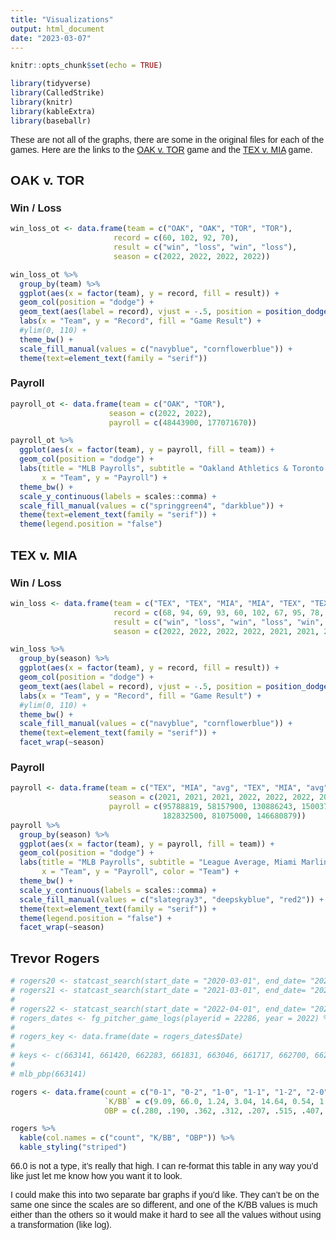 ```yaml
---
title: "Visualizations"
output: html_document
date: "2023-03-07"
---
```


<link rel="preconnect" href="https://fonts.googleapis.com">
<link rel="preconnect" href="https://fonts.gstatic.com" crossorigin>
<link href="https://fonts.googleapis.com/css2?family=Open+Sans:wght@300&family=Source+Sans+Pro&display=swap" rel="stylesheet">
<style>

body{
font-family: 'Source Sans Pro', sans-serif;
}

</style>


```r
knitr::opts_chunk$set(echo = TRUE)
```


```r
library(tidyverse)
library(CalledStrike)
library(knitr)
library(kableExtra)
library(baseballr)
```

These are not all of the graphs, there are some in the original files for each of the games. Here are the links to the [OAK v. TOR](https://htmlpreview.github.io/?https://github.com/jajovanovic/SABR_Case/blob/main/OAK_v_TOR.html) game and the [TEX v. MIA](https://htmlpreview.github.io/?https://github.com/jajovanovic/SABR_Case/blob/main/TEX_v_MIA.html) game. 

## OAK v. TOR

### Win / Loss
```r
win_loss_ot <- data.frame(team = c("OAK", "OAK", "TOR", "TOR"),
                       record = c(60, 102, 92, 70),
                       result = c("win", "loss", "win", "loss"),
                       season = c(2022, 2022, 2022, 2022))

win_loss_ot %>% 
  group_by(team) %>% 
  ggplot(aes(x = factor(team), y = record, fill = result)) +
  geom_col(position = "dodge") + 
  geom_text(aes(label = record), vjust = -.5, position = position_dodge(.9), family = "serif") +
  labs(x = "Team", y = "Record", fill = "Game Result") +
  #ylim(0, 110) +
  theme_bw() +
  scale_fill_manual(values = c("navyblue", "cornflowerblue")) +
  theme(text=element_text(family = "serif")) 
```



### Payroll

```r
payroll_ot <- data.frame(team = c("OAK", "TOR"),
                      season = c(2022, 2022),
                      payroll = c(48443900, 177071670))

payroll_ot %>% 
  ggplot(aes(x = factor(team), y = payroll, fill = team)) +
  geom_col(position = "dodge") +
  labs(title = "MLB Payrolls", subtitle = "Oakland Athletics & Toronto Blue Jays", 
       x = "Team", y = "Payroll") +
  theme_bw() +
  scale_y_continuous(labels = scales::comma) +
  scale_fill_manual(values = c("springgreen4", "darkblue")) +
  theme(text=element_text(family = "serif")) +
  theme(legend.position = "false")
```


## TEX v. MIA

### Win / Loss

```r
win_loss <- data.frame(team = c("TEX", "TEX", "MIA", "MIA", "TEX", "TEX", "MIA","MIA", "TEX", "TEX", "MIA", "MIA"),
                       record = c(68, 94, 69, 93, 60, 102, 67, 95, 78, 84, 57, 105),
                       result = c("win", "loss", "win", "loss", "win", "loss","win", "loss","win", "loss", "win", "loss"),
                       season = c(2022, 2022, 2022, 2022, 2021, 2021, 2021, 2021, 2019, 2019, 2019, 2019))

win_loss %>% 
  group_by(season) %>% 
  ggplot(aes(x = factor(team), y = record, fill = result)) +
  geom_col(position = "dodge") + 
  geom_text(aes(label = record), vjust = -.5, position = position_dodge(.9), family = "serif") +
  labs(x = "Team", y = "Record", fill = "Game Result") +
  #ylim(0, 110) +
  theme_bw() +
  scale_fill_manual(values = c("navyblue", "cornflowerblue")) +
  theme(text=element_text(family = "serif")) +
  facet_wrap(~season)

```

### Payroll

```r
payroll <- data.frame(team = c("TEX", "MIA", "avg", "TEX", "MIA", "avg", "TEX", "MIA", "avg"),
                      season = c(2021, 2021, 2021, 2022, 2022, 2022, 2023, 2023, 2023),
                      payroll = c(95788819, 58157900, 130886243, 150037446, 82954422, 149990188, 
                                  182832500, 81075000, 146680879))
payroll %>% 
  group_by(season) %>% 
  ggplot(aes(x = factor(team), y = payroll, fill = team)) +
  geom_col(position = "dodge") +
  labs(title = "MLB Payrolls", subtitle = "League Average, Miami Marlins & Texas Rangers", 
       x = "Team", y = "Payroll", color = "Team") +
  theme_bw() +
  scale_y_continuous(labels = scales::comma) +
  scale_fill_manual(values = c("slategray3", "deepskyblue", "red2")) +
  theme(text=element_text(family = "serif")) +
  theme(legend.position = "false") +
  facet_wrap(~season)
```


## Trevor Rogers

```r
# rogers20 <- statcast_search(start_date = "2020-03-01", end_date= "2021-02-01", playerid = 669432)
# rogers21 <- statcast_search(start_date = "2021-03-01", end_date= "2022-02-01", playerid = 669432)
# 
# rogers22 <- statcast_search(start_date = "2022-04-01", end_date= "2022-09-30", playerid = 669432)
# rogers_dates <- fg_pitcher_game_logs(playerid = 22286, year = 2022) %>% View()
# 
# rogers_key <- data.frame(date = rogers_dates$Date)
# 
# keys <- c(663141, 661420, 662283, 661831, 663046, 661717, 662700, 662814)
# 
# mlb_pbp(663141)
```

```r
rogers <- data.frame(count = c("0-1", "0-2", "1-0", "1-1", "1-2", "2-0", "2-1", "2-2", "3-0", "3-1", "3-2"),
                     `K/BB` = c(9.09, 66.0, 1.24, 3.04, 14.64, 0.54, 1.27, 4.54, 0.14, 0.36, 1.44),
                     OBP = c(.280, .190, .362, .312, .207, .515, .407, .277, .762, .620, .367))

rogers %>% 
  kable(col.names = c("count", "K/BB", "OBP")) %>% 
  kable_styling("striped") 
```

66.0 is not a type, it's really that high. I can re-format this table in any way you'd like just let me know how you want it to look.

I could make this into two separate bar graphs if you'd like. They can't be on the same one since the scales are so different, and one of the K/BB values is much either than the others so it would make it hard to see all the values without using a transformation (like log). 


